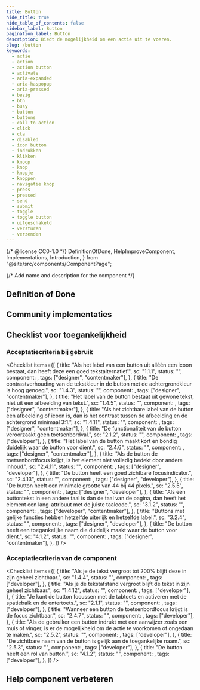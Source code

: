 ```yaml
---
title: Button
hide_title: true
hide_table_of_contents: false
sidebar_label: Button
pagination_label: Button
description: Biedt de mogelijkheid om een actie uit te voeren.
slug: /button
keywords:
  - actie
  - action
  - action button
  - activate
  - aria-expanded
  - aria-haspopup
  - aria-pressed
  - bezig
  - btn
  - busy
  - button
  - buttons
  - call to action
  - click
  - cta
  - disabled
  - icon button
  - indrukken
  - klikken
  - knoop
  - knop
  - knopje
  - knoppen
  - navigatie knop
  - press
  - pressed
  - send
  - submit
  - toggle
  - toggle button
  - uitgeschakeld
  - versturen
  - verzenden
---
```


{/* @license CC0-1.0 */}
DefinitionOfDone,
HelpImproveComponent,
Implementations,
Introduction,
} from "@site/src/components/ComponentPage";

{/* Add name and description for the component */}


<Introduction component={component} headingLevel={1} description={description} />

## Definition of Done

<DefinitionOfDone component={component} headingLevel={3} />

## Community implementaties

<Implementations component={component} headingLevel={3} />

## Checklist voor toegankelijkheid

<IntroGebruik />

### Acceptatiecriteria bij gebruik

<AcImplementatie />

<Checklist
  items={[
    {
      title: "Als het label van een button uit alléén een icoon bestaat, dan heeft deze een goed tekstalternatief.",
      sc: "1.1.1",
      status: "",
      component: <Wcag111 />,
      tags: ["designer", "contentmaker"],
    },
    {
      title: "De contrastverhouding van de tekstkleur in de button met de achtergrondkleur is hoog genoeg.",
      sc: "1.4.3",
      status: "",
      component: <Wcag143 />,
      tags: ["designer", "contentmaker"],
    },
    {
      title: "Het label van de button bestaat uit gewone tekst, niet uit een afbeelding van tekst.",
      sc: "1.4.5",
      status: "",
      component: <Wcag145 />,
      tags: ["designer", "contentmaker"],
    },
    {
      title:
        "Als het zichtbare label van de button een afbeelding of icoon is, dan is het contrast tussen de afbeelding en de achtergrond minimaal 3:1.",
      sc: "1.4.11",
      status: "",
      component: <Wcag1411 />,
      tags: ["designer", "contentmaker"],
    },
    {
      title: "De functionaliteit van de button veroorzaakt geen toetsenbordval.",
      sc: "2.1.2",
      status: "",
      component: <Wcag212 />,
      tags: ["developer"],
    },
    {
      title: "Het label van de button maakt kort en bondig duidelijk waar de button voor dient.",
      sc: "2.4.6",
      status: "",
      component: <Wcag246 />,
      tags: ["designer", "contentmaker"],
    },
    {
      title: "Als de button de toetsenbordfocus krijgt, is het element niet volledig bedekt door andere inhoud.",
      sc: "2.4.11",
      status: "",
      component: <Wcag2411 />,
      tags: ["designer", "developer"],
    },
    {
      title: "De button heeft een goed zichtbare focusindicator.",
      sc: "2.4.13",
      status: "",
      component: <Wcag2413 />,
      tags: ["designer", "developer"],
    },
    {
      title: "De button heeft een minimale grootte van 44 bij 44 pixels.",
      sc: "2.5.5",
      status: "",
      component: <Wcag255 />,
      tags: ["designer", "developer"],
    },
    {
      title:
        "Als een buttontekst in een andere taal is dan de taal van de pagina, dan heeft het element een lang-attribuut met de juiste taalcode.",
      sc: "3.1.2",
      status: "",
      component: <Wcag312 />,
      tags: ["developer", "contentmaker"],
    },
    {
      title: "Buttons met gelijke functies hebben hetzelfde uiterlijk en hetzelfde label.",
      sc: "3.2.4",
      status: "",
      component: <Wcag324 />,
      tags: ["designer", "developer"],
    },
    {
      title: "De button heeft een toegankelijke naam die duidelijk maakt waar de button voor dient.",
      sc: "4.1.2",
      status: "",
      component: <Wcag412 />,
      tags: ["designer", "contentmaker"],
    },
  ]}
/>

### Acceptatiecriteria van de component

<AcComponent />

<Checklist
  items={[
    {
      title: "Als je de tekst vergroot tot 200% blijft deze in zijn geheel zichtbaar.",
      sc: "1.4.4",
      status: "",
      component: <Wcag144 />,
      tags: ["developer"],
    },
    {
      title: "Als je de tekstafstand vergroot blijft de tekst in zijn geheel zichtbaar.",
      sc: "1.4.12",
      status: "",
      component: <Wcag1412 />,
      tags: ["developer"],
    },
    {
      title: "Je kunt de button focussen met de tabtoets en activeren met de spatiebalk en de entertoets.",
      sc: "2.1.1",
      status: "",
      component: <Wcag211 />,
      tags: ["developer"],
    },
    {
      title: "Wanneer een button de toetsenbordfocus krijgt is de focus zichtbaar.",
      sc: "2.4.7",
      status: "",
      component: <Wcag247 />,
      tags: ["developer"],
    },
    {
      title:
        "Als de gebruiker een button indrukt met een aanwijzer zoals een muis of vinger, is er de mogelijkheid om de actie te voorkomen of ongedaan te maken.",
      sc: "2.5.2",
      status: "",
      component: <Wcag252 />,
      tags: ["developer"],
    },
    {
      title: "De zichtbare naam van de button is gelijk aan de toegankelijke naam.",
      sc: "2.5.3",
      status: "",
      component: <Wcag253 />,
      tags: ["developer"],
    },
    {
      title: "De button heeft een rol van button.",
      sc: "4.1.2",
      status: "",
      component: <Wcag412NLDS />,
      tags: ["developer"],
    },
  ]}
/>

## Help component verbeteren

<HelpImproveComponent component={component} headingLevel={3} />

